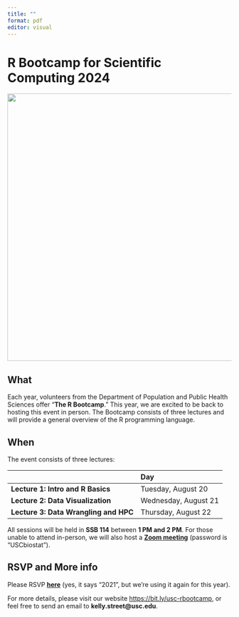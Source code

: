 ```yaml
---
title: ""
format: pdf
editor: visual
---
```


# R Bootcamp for Scientific Computing 2024

![](../fig/hex-stickers.png){width="600"}

## What

Each year, volunteers from the Department of Population and Public Health Sciences offer "**The R Bootcamp**." This year, we are excited to be back to hosting this event in person. The Bootcamp consists of three lectures and will provide a general overview of the R programming language.

## When

The event consists of three lectures:

|                                               | Day                  |
|:----------------------------------------------|:---------------------|
| **Lecture 1: Intro and R Basics**             | Tuesday, August 20   |
| **Lecture 2: Data Visualization**             | Wednesday, August 21 |
| **Lecture 3: Data Wrangling and HPC**         | Thursday, August 22  |

All sessions will be held in **SSB 114** between **1 PM and 2 PM**. For those unable to attend in-person, we will also host a [**Zoom meeting**](https://usc.zoom.us/j/99781668832?pwd=w9odQH0EcTpex9edRcS5btMH7hgjOw.1) (password is "USCbiostat").

## RSVP and More info

Please RSVP [**here**](https://forms.gle/X5vQJE2S7vKeyEWTA) (yes, it says "2021", but we're using it again for this year).

For more details, please visit our website [https://bit.ly/usc-rbootcamp](https://bit.ly/usc-rbootcamp), or feel free to send an email to **kelly.street\@usc.edu**.
